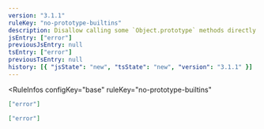 ```yaml
---
version: "3.1.1"
ruleKey: "no-prototype-builtins"
description: Disallow calling some `Object.prototype` methods directly on objects
jsEntry: ["error"]
previousJsEntry: null
tsEntry: ["error"]
previousTsEntry: null
history: [{ "jsState": "new", "tsState": "new", "version": "3.1.1" }]
---
```


<RuleInfos 
  configKey="base" 
  ruleKey="no-prototype-builtins" 
>

```json
["error"]
```

```json
["error"]
```

</RuleInfos>
